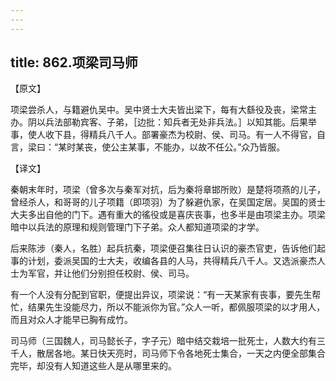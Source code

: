 ```yaml
---
---
---
```

title: 862.项梁司马师
---



【原文】

项梁尝杀人，与籍避仇吴中。吴中贤士大夫皆出梁下，每有大繇役及丧，梁常主办。阴以兵法部勒宾客、子弟，［边批：知兵者无处非兵法。］以知其能。后果举事，使人收下县，得精兵八千人。部署豪杰为校尉、侯、司马。有一人不得官，自言，梁曰：“某时某丧，使公主某事，不能办，以故不任公。”众乃皆服。

【译文】

秦朝末年时，项梁（曾多次与秦军对抗，后为秦将章邯所败）是楚将项燕的儿子，曾经杀人，和哥哥的儿子项籍（即项羽）为了躲避仇家，在吴国定居。吴国的贤士大夫多出自他的门下。遇有重大的徭役或是喜庆丧事，也多半是由项梁主办。项梁暗中以兵法的原理和规则管理门下子弟。众人都知道项梁的才学。

后来陈涉（秦人，名胜）起兵抗秦，项梁便召集往日认识的豪杰官吏，告诉他们起事的计划，委派吴国的士大夫，收编各县的人马，共得精兵八千人。又选派豪杰人士为军官，并让他们分别担任校尉、侯、司马。

有一个人没有分配到官职，便提出异议，项梁说：“有一天某家有丧事，要先生帮忙，结果先生没能尽力，所以不能派你为官。”众人一听，都佩服项梁的以才用人，而且对众人才能早已胸有成竹。

司马师（三国魏人，司马懿长子，字子元）暗中结交栽培一批死士，人数大约有三千人，散居各地。某日快天亮时，司马师下令各地死士集合，一天之内便全部集合完毕，却没有人知道这些人是从哪里来的。